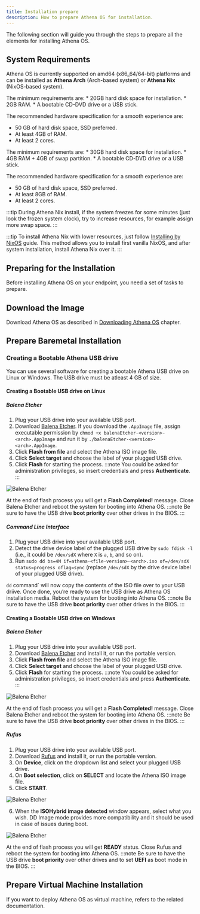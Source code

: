 ```yaml
---
title: Installation prepare
description: How to prepare Athena OS for installation.
---
```


The following section will guide you through the steps to prepare all the elements for installing Athena OS.

## System Requirements

Athena OS is currently supported on amd64 (x86_64/64-bit) platforms and can be installed as **Athena Arch** (Arch-based system) or **Athena Nix** (NixOS-based system).

<Tabs>
<TabItem label="Athena Arch">
The minimum requirements are:
* 20GB hard disk space for installation.
* 2GB RAM.
* A bootable CD-DVD drive or a USB stick.

The recommended hardware specification for a smooth experience are:
* 50 GB of hard disk space, SSD preferred.
* At least 4GB of RAM.
* At least 2 cores.
</TabItem>
<TabItem label="Athena Nix">
The minimum requirements are:
* 30GB hard disk space for installation.
* 4GB RAM + 4GB of swap partition.
* A bootable CD-DVD drive or a USB stick.

The recommended hardware specification for a smooth experience are:
* 50 GB of hard disk space, SSD preferred.
* At least 8GB of RAM.
* At least 2 cores.

:::tip
During Athena Nix install, if the system freezes for some minutes (just look the frozen system clock), try to increase resources, for example assign more swap space.
:::

:::tip
To install Athena Nix with lower resources, just follow [Installing by NixOS](/en/installation/install-nixos/) guide. This method allows you to install first vanilla NixOS, and after system installation, install Athena Nix over it.
:::
</TabItem>
</Tabs>

## Preparing for the Installation

Before installing Athena OS on your endpoint, you need a set of tasks to prepare.

## Download the Image

Download Athena OS as described in [Downloading Athena OS](/en/getting-started/download/) chapter.

## Prepare Baremetal Installation

### Creating a Bootable Athena USB drive

You can use several software for creating a bootable Athena USB drive on Linux or Windows. The USB drive must be atleast 4 GB of size.

#### Creating a Bootable USB drive on Linux

##### Balena Etcher

1. Plug your USB drive into your available USB port.
2. Download [Balena Etcher](https://etcher.balena.io/). If you download the `.AppImage` file, assign executable permission by `chmod +x balenaEtcher-<version>-<arch>.AppImage` and run it by `./balenaEtcher-<version>-<arch>.AppImage`.
3. Click **Flash from file** and select the Athena ISO image file.
4. Click **Select target** and choose the label of your plugged USB drive.
5. Click **Flash** for starting the process. 
   :::note
   You could be asked for administration privileges, so insert credentials and press **Authenticate**.
   :::

![Balena Etcher](@assets/images/linux-etcher.png)

At the end of flash process you will get a **Flash Completed!** message. Close Balena Etcher and reboot the system for booting into Athena OS.
:::note
Be sure to have the USB drive **boot priority** over other drives in the BIOS.
:::

##### Command Line Interface

1. Plug your USB drive into your available USB port.
2. Detect the drive device label of the plugged USB drive by `sudo fdisk -l` (i.e., it could be `/dev/sdX` where `X` is `a`, `b`, and so on).
3. Run `sudo dd bs=4M if=athena-<file-version>-<arch>.iso of=/dev/sdX status=progress oflag=sync` (replace `/dev/sdX` by the drive device label of your plugged USB drive).

`dd` command` will now copy the contents of the ISO file over to your USB driive. Once done, you’re ready to use the USB drive as Athena OS installation media. Reboot the system for booting into Athena OS.
:::note
Be sure to have the USB drive **boot priority** over other drives in the BIOS.
:::

#### Creating a Bootable USB drive on Windows

##### Balena Etcher

1. Plug your USB drive into your available USB port.
2. Download [Balena Etcher](https://etcher.balena.io/) and install it, or run the portable version.
3. Click **Flash from file** and select the Athena ISO image file.
4. Click **Select target** and choose the label of your plugged USB drive.
5. Click **Flash** for starting the process.
   :::note
   You could be asked for administration privileges, so insert credentials and press **Authenticate**.
   :::

![Balena Etcher](@assets/images/windows-etcher.png)

At the end of flash process you will get a **Flash Completed!** message. Close Balena Etcher and reboot the system for booting into Athena OS.
:::note
Be sure to have the USB drive **boot priority** over other drives in the BIOS.
:::

##### Rufus

1. Plug your USB drive into your available USB port.
2. Download [Rufus](https://rufus.ie/) and install it, or run the portable version.
3. On **Device**, click on the dropdown list and select your plugged USB drive.
4. On **Boot selection**, click on **SELECT** and locate the Athena ISO image file.
5. Click **START**.

![Balena Etcher](@assets/images/windows-rufus.png)

6. When the **ISOHybrid image detected** window appears, select what you wish. DD Image mode provides more compatibility and it should be used in case of issues during boot.

![Balena Etcher](@assets/images/windows-rufus-confirm.png)

At the end of flash process you will get **READY** status. Close Rufus and reboot the system for booting into Athena OS.
:::note
Be sure to have the USB drive **boot priority** over other drives and to set **UEFI** as boot mode in the BIOS.
:::

## Prepare Virtual Machine Installation

If you want to deploy Athena OS as virtual machine, refers to the related documentation.

<CardGrid>
  <LinkCard title="Installing as guest in VMware" href="/en/installation/install-guest-vmware/" />
  <LinkCard title="Installing as guest in VirtualBox" href="/en/installation/install-guest-virtualbox/" />
  <LinkCard title="Installing as guest in Hyper-V" href="/en/installation/install-guest-hyperv/" />
  <LinkCard title="Installing as guest in QEMU/KVM" href="/en/installation/install-guest-qemu/" />
  <LinkCard title="Installing as guest in Parallels" href="/en/installation/install-guest-parallels/" />
  <LinkCard title="Installing as guest in UTM" href="/en/installation/install-guest-utm/" />
</CardGrid>

<ImageComponent />

